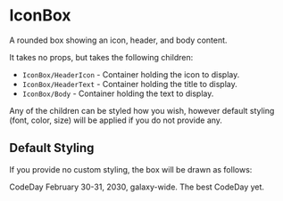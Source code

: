 
<Meta title="Molecule/IconBox" component={IconBox} />

# IconBox

A rounded box showing an icon, header, and body content.

It takes no props, but takes the following children:

- `IconBox/HeaderIcon` - Container holding the icon to display.
- `IconBox/HeaderText` - Container holding the title to display.
- `IconBox/Body` - Container holding the text to display.

Any of the children can be styled how you wish, however default styling (font, color, size) will be applied if you
do not provide any.

## Default Styling

If you provide no custom styling, the box will be drawn as follows:

<Canvas>
  <Story name="Default Styling">
    <IconBox maxWidth={64}>
      <HeaderIcon><CodeDay /></HeaderIcon>
      <HeaderText>CodeDay</HeaderText>
      <Body>February 30-31, 2030, galaxy-wide. The best CodeDay yet.</Body>
    </IconBox>
  </Story>
</Canvas>
